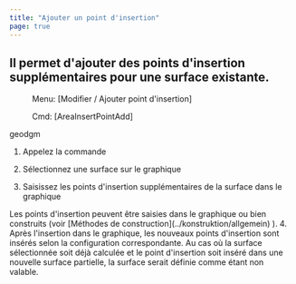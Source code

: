 ```yaml
---
title: "Ajouter un point d'insertion"
page: true
---
```

## Il permet d&#39;ajouter des points d&#39;insertion suppl&#233;mentaires pour une surface existante.
 <Menu> Menu: [Modifier / Ajouter point d'insertion] </Menu> 
 <Menu> Cmd: [AreaInsertPointAdd] </Menu> 

 <Placeholder>geodgm</Placeholder> 

1. Appelez la commande

2. S&#233;lectionnez une surface sur le graphique

3. Saisissez les points d&#39;insertion suppl&#233;mentaires de la surface dans le graphique


<Success>
Les points d&#39;insertion peuvent &#234;tre saisies dans le graphique ou bien construits (voir 
[M&#233;thodes de construction](../konstruktion/allgemein)
).

</Success>
4. Apr&#232;s l&#39;insertion dans le graphique, les nouveaux points d&#39;insertion sont ins&#233;r&#233;s selon la configuration correspondante.



<Warning>
Au cas o&#249; la surface s&#233;lectionn&#233;e soit d&#233;j&#224; calcul&#233;e et le point d&#39;insertion soit ins&#233;r&#233; dans une nouvelle surface partielle, la surface serait d&#233;finie comme &#233;tant non valable. 
</Warning>

